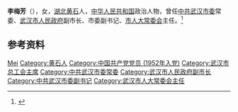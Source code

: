 {{Otheruses|other=名为李梅芳的其他人物|李梅芳}}

'''李梅芳'''（{{bd|1935年|1月|2014年|10月22日|catIdx=Li}}），女，[[湖北|湖北]][[黄石市|黄石]]人，[[中华人民共和国|中华人民共和国]]政治人物，曾任[[中共武汉市委|中共武汉市委]]常委、[[武汉市人民政府|武汉市人民政府]]副市长、市委副书记、[[武汉市人大常委会|市人大常委会]]主任。<ref>{{Cite web|title=李梅芳同志遗体告别10月26日在汉举行|url=http://news.cjn.cn/24hour/wh24/201410/t2558381.htm|accessdate=2020-08-10|work=长江网}}</ref>

== 参考资料 ==
{{reflist}}

{{中国人物小作品}}

{{Authority control}}
{{DEFAULTSORT:Li李}}
[[Category:李姓|Mei]]
[[Category:黄石人|Category:黄石人]]
[[Category:中国共产党党员_(1952年入党)|Category:中国共产党党员 (1952年入党)]]
[[Category:武汉市总工会主席|Category:武汉市总工会主席]]
[[Category:中共武汉市委常委|Category:中共武汉市委常委]]
[[Category:武汉市人民政府副市长|Category:武汉市人民政府副市长]]
[[Category:中共武汉市委副书记|Category:中共武汉市委副书记]]
[[Category:武汉市人大常委会主任|Category:武汉市人大常委会主任]]
